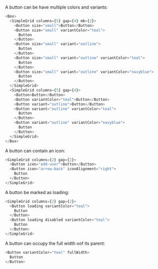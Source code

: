A button can be have multiple colors and variants:

```typescript jsx
<Box>
  <SimpleGrid columns={5} gap={4} mb={2}>
    <Button size="small">Button</Button>
    <Button size="small" variantColor="teal">
      Button
    </Button>
    <Button size="small" variant="outline">
      Button
    </Button>
    <Button size="small" variant="outline" variantColor="teal">
      Button
    </Button>
    <Button size="small" variant="outline" variantColor="navyblue">
      Button
    </Button>
  </SimpleGrid>
  <SimpleGrid columns={5} gap={4}>
    <Button>Button</Button>
    <Button variantColor="teal">Button</Button>
    <Button variant="outline">Button</Button>
    <Button variant="outline" variantColor="teal">
      Button
    </Button>
    <Button variant="outline" variantColor="navyblue">
      Button
    </Button>
  </SimpleGrid>
</Box>
```

A button can contain an icon:

```typescript jsx
<SimpleGrid columns={2} gap={2}>
  <Button icon="add-user">Button</Button>
  <Button icon="arrow-back" iconAlignment="right">
    Button
  </Button>
</SimpleGrid>
```

A button be marked as loading:

```typescript jsx
<SimpleGrid columns={2} gap={2}>
  <Button loading variantColor="teal">
    Button
  </Button>
  <Button loading disabled variantColor="teal">
    Button
  </Button>
</SimpleGrid>
```

A button can occupy the full width oof its parent:

```typescript jsx
<Button variantColor="teal" fullWidth>
  Button
</Button>
```
